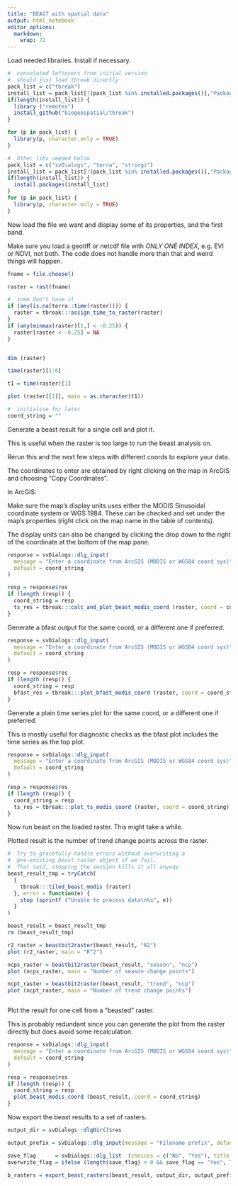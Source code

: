 ```yaml
---
title: "BEAST with spatial data"
output: html_notebook
editor_options: 
  markdown: 
    wrap: 72
---
```


Load needed libraries. Install if necessary.

```r

#  convoluted leftovers from initial version
#  should just load tbreak directly
pack_list = c("tbreak")
install_list = pack_list[!(pack_list %in% installed.packages()[,"Package"])]
if(length(install_list)) {
  library ("remotes")
  install_github("biogeospatial/tbreak")
}

for (p in pack_list) {
  library(p, character.only = TRUE)
}

#  Other libs needed below
pack_list = c("svDialogs", "terra", "stringi")
install_list = pack_list[!(pack_list %in% installed.packages()[,"Package"])]
if(length(install_list)) {
  install.packages(install_list)
}
for (p in pack_list) {
  library(p, character.only = TRUE)
}


```

Now load the file we want and display some of its properties, and the
first band.

Make sure you load a geotiff or netcdf file with *ONLY ONE INDEX*, e.g.
EVI or NDVI, not both. The code does not handle more than that and weird
things will happen.

```r

fname = file.choose()

raster = rast(fname)

#  some don't have it 
if (any(is.na(terra::time(raster)))) {
  raster = tbreak:::assign_time_to_raster(raster)
}
if (any(minmax(raster)[1,] < -0.25)) {
  raster[raster < -0.25] = NA
}


dim (raster)

time(raster)[1:6]

t1 = time(raster)[1]

plot (raster[[1]], main = as.character(t1))

#  initialise for later
coord_string = ""

```
Generate a beast result for a single cell and plot it.  

This is useful when the raster is too large to run the beast analysis on. 

Rerun this and the next few steps with different coords to explore your data.

The coordinates to enter are obtained by right clicking on the map in
ArcGIS and choosing "Copy Coordinates".

In ArcGIS:

Make sure the map's display units uses either the MODIS Sinusoidal coordinate 
system or WGS 1984. These can be checked and set under the map's properties 
(right click on the map name in the table of contents). 

The display units can also be changed by clicking the drop down to the
right of the coordinate at the bottom of the map pane.


```r

response = svDialogs::dlg_input(
  message = "Enter a coordinate from ArcGIS (MODIS or WGS84 coord sys)", 
  default = coord_string
)

resp = response$res
if (length (resp)) {
  coord_string = resp
  ts_res = tbreak:::calc_and_plot_beast_modis_coord (raster, coord = coord_string)
}


```


Generate a bfast output for the same coord, or a different one if preferred.

```r

response = svDialogs::dlg_input(
  message = "Enter a coordinate from ArcGIS (MODIS or WGS84 coord sys)", 
  default = coord_string
)

resp = response$res
if (length (resp)) {
  coord_string = resp
  bfast_res = tbreak:::plot_bfast_modis_coord (raster, coord = coord_string, h=1/7)
}


```
Generate a plain time series plot for the same coord, or a different 
one if preferred.

This is mostly useful for diagnostic checks as the bfast plot 
includes the time series as the top plot.  

```r

response = svDialogs::dlg_input(
  message = "Enter a coordinate from ArcGIS (MODIS or WGS84 coord sys)", 
  default = coord_string
)

resp = response$res
if (length (resp)) {
  coord_string = resp
  ts_res = tbreak:::plot_ts_modis_coord (raster, coord = coord_string)
}


```


Now run beast on the loaded raster. This might take a while.

Plotted result is the number of trend change points across the raster.

```r

#  Try to gracefully handle errors without overwriting a
#  pre-existing beast_raster object if we fail.
#  That said, stopping the session kills it all anyway.
beast_result_tmp = tryCatch(
  {
    tbreak:::tiled_beast_modis (raster)
  }, error = function(e) {
    stop (sprintf ("Unable to process data\n%s", e))
  }
)

beast_result = beast_result_tmp
rm (beast_result_tmp)

r2_raster = beastbit2raster(beast_result, "R2")
plot (r2_raster, main = "R^2")

ncps_raster = beastbit2raster(beast_result, "season", "ncp")
plot (ncps_raster, main = "Number of season change points")

ncpt_raster = beastbit2raster(beast_result, "trend", "ncp")
plot (ncpt_raster, main = "Number of trend change points")



```


Plot the result for one cell from a "beasted" raster.  

This is probably redundant since you can generate the plot from the
raster directly but does avoid some recalculation.



```r


response = svDialogs::dlg_input(
  message = "Enter a coordinate from ArcGIS (MODIS or WGS84 coord sys)",
  default = coord_string
)

resp = response$res
if (length (resp)) {
  coord_string = resp
  plot_beast_modis_coord (beast_result, coord = coord_string)
}


```

Now export the beast results to a set of rasters.

```r

output_dir = svDialogs::dlgDir()$res

output_prefix = svDialogs::dlg_input(message = "Filename prefix", default="")$res

save_flag      = svDialogs::dlg_list  (choices = c("No", "Yes"), title = "Overwrite existing files?")$res
overwrite_flag = ifelse (length(save_flag) > 0 && save_flag == "Yes", TRUE, FALSE)

b_rasters = export_beast_rasters(beast_result, output_dir, output_prefix, overwrite_flag)


```

